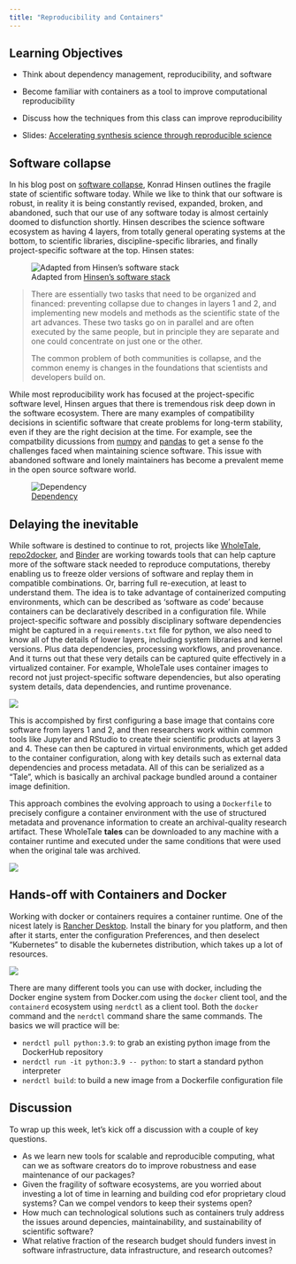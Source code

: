 ```yaml
---
title: "Reproducibility and Containers"
---
```


## Learning Objectives

- Think about dependency management, reproducibility, and software
- Become familiar with containers as a tool to improve computational reproducibility
- Discuss how the techniques from this class can improve reproducibility

- Slides: [Accelerating synthesis science through reproducible science](../images/2022-09-repro-sci.pdf)

## Software collapse

::: {layout-ncol="2"}

In his blog post on [software collapse](http://blog.khinsen.net/posts/2017/01/13/sustainable-software-and-reproducible-research-dealing-with-software-collapse/), Konrad Hinsen outlines the fragile state of scientific software today. While we like to think that our software is robust, in reality it is being constantly revised, expanded, broken, and abandoned, such that our use of any software today is almost certainly doomed to disfunction shortly. Hinsen describes the science software ecosystem as having 4 layers, from totally general operating systems at the bottom, to scientific libraries, discipline-specific libraries, and finally project-specific software at the top. Hinsen states:

![Adapted from [Hinsen's software stack](http://blog.khinsen.net/posts/2017/01/13/sustainable-software-and-reproducible-research-dealing-with-software-collapse/)](../images/hinsen-software-layers.png)

:::

> There are essentially two tasks that need to be organized and financed: preventing collapse due to changes in layers 1 and 2, and implementing new models and methods as the scientific state of the art advances. These two tasks go on in parallel and are often executed by the same people, but in principle they are separate and one could concentrate on just one or the other.
> 
> The common problem of both communities is collapse, and the common enemy is changes in the foundations that scientists and developers build on.

While most reproducibility work has focused at the project-specific software level, Hinsen argues that there is tremendous risk deep down in the software ecosystem. There are many examples of compatibility decisions in scientific software that create problems for long-term stability, even if they are the right decision at the time. For example, see the compatbility dicussions from [numpy](https://numpy.org/neps/nep-0023-backwards-compatibility.html#example-cases) and [pandas](https://pandas.pydata.org/docs/whatsnew/v1.4.0.html#deprecations) to get a sense fo the challenges faced when maintaining science software. This issue with abandoned software and lonely maintainers has become a prevalent meme in the open source software world.

![[Dependency](https://xkcd.com/2347/)](../images/xkcd-2347-dependency.png)

## Delaying the inevitable

While software is destined to continue to rot, projects like [WholeTale](https://wholetale.org), [repo2docker](https://repo2docker.readthedocs.io/), and [Binder](https://mybinder.org/) are working towards tools that can help capture more of the software stack needed to reproduce computations, thereby enabling us to freeze older versions of software and replay them in compatible combinations. Or, barring full re-execution, at least to understand them. The idea is to take advantage of containerized computing environments, which can be described as 'software as code' because containers can be declaratively described in a configuration file.  While project-specific software and possibly disciplinary software dependencies might be captured in a `requirements.txt` file for python, we also need to know all of the details of lower layers, including system libraries and kernel versions. Plus data dependencies, processing workflows, and provenance. And it turns out that these very details can be captured quite effectively in a virtualized container. For example, WholeTale uses container images to record not just project-specific software dependencies, but also operating system details, data dependencies, and runtime provenance.

![](../images/software-collapse-wholetale.png)

This is accompished by first configuring a base image that contains core software from layers 1 and 2, and then researchers work within common tools like Jupyter and RStudio to create their scientific products at layers 3 and 4. These can then be captured in virtual environments, which get added to the container configuration, along with key details such as external data dependencies and process metadata. All of this can be serialized as a "Tale", which is basically an archival package bundled around a container image definition.

::: {layout-ncol="2"}

This approach combines the evolving approach to using a `Dockerfile` to precisely configure a container environment with the use of structured metadata and provenance information to create an archival-quality research artifact. These WholeTale **tales** can be downloaded to any machine with a container runtime and executed under the same conditions that were used when the original tale was archived.

![](../images/virtualization-containers.png)

:::

## Hands-off with Containers and Docker

Working with docker or containers requires a container runtime. One of the nicest lately is [Rancher Desktop](https://rancherdesktop.io/). Install the binary for you platform, and then after it starts, enter the configuration Preferences, and then deselect "Kubernetes" to disable the kubernetes distribution, which takes up a lot of resources.

![](../images/rancher-k8s-config.png)

There are many different tools you can use with docker, including the Docker engine system from Docker.com using the `docker` client tool, and the `containerd` ecosystem using `nerdctl` as a client tool. Both the `docker` command and the `nerdctl` command share the same commands. The basics we will practice will be:

- `nerdctl pull python:3.9`: to grab an existing python image from the DockerHub repository
- `nerdctl run -it python:3.9 -- python`: to start a standard python interpreter
- `nerdctl build`: to build a new image from a Dockerfile configuration file

## Discussion

To wrap up this week, let's kick off a discussion with a couple of key questions.

- As we learn new tools for scalable and reproducible computing, what can we as software creators do to improve robustness and ease maintenance of our packages?
- Given the fragility of software ecosystems, are you worried about investing a lot of time in learning and building cod efor proprietary cloud systems? Can we compel vendors to keep their systems open?
- How much can technological solutions such as containers truly address the issues around depencies, maintainability, and sustainability of scientific software? 
- What relative fraction of the research budget should funders invest in software infrastructure, data infrastructure, and research outcomes?
